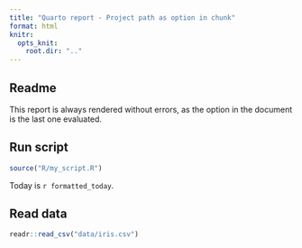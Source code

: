 ```yaml
---
title: "Quarto report - Project path as option in chunk"
format: html
knitr: 
  opts_knit: 
    root.dir: ".."
---
```


## Readme

This report is always rendered without errors, as the option in the document is the last one evaluated.



## Run script

```r
source("R/my_script.R")
```

Today is `r formatted_today`.

## Read data

```r
readr::read_csv("data/iris.csv")
```



